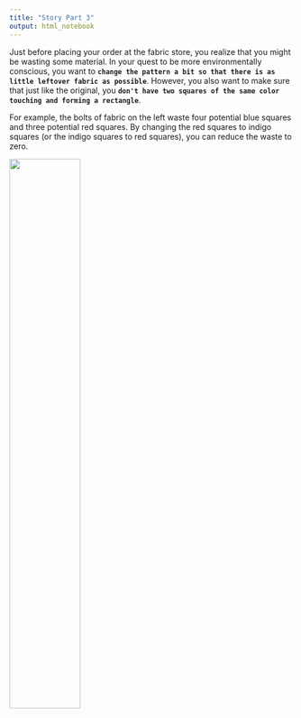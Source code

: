 ```yaml
---
title: "Story Part 3"
output: html_notebook
---
```


Just before placing your order at the fabric store, you realize that you might be wasting some material. In your quest to be more environmentally conscious, you want to **`change the pattern a bit so that there is as little leftover fabric as possible`**. However, you also want to make sure that just like the original, you **`don't have two squares of the same color touching and forming a rectangle`**.

For example, the bolts of fabric on the left waste four potential blue squares and three potential red squares. By changing the red squares to indigo squares (or the indigo squares to red squares), you can reduce the waste to zero.

![](Pictures/environment.png){width=50%}

